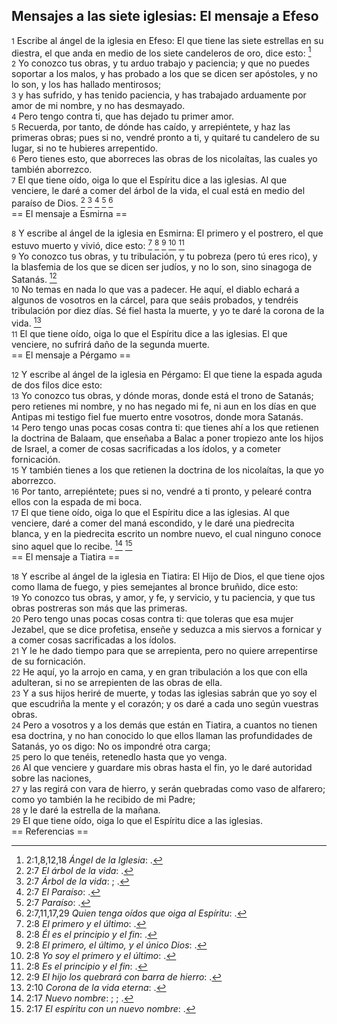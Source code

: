 == Mensajes a las siete iglesias: El mensaje a Efeso ==

{{anchor|1}} <small>1</small> Escribe al ángel de la iglesia en Efeso: El que tiene las siete estrellas en su diestra, el que anda en medio de los siete candeleros de oro, dice esto: <ref>2:1,8,12,18 ''Ángel de la Iglesia'': {{lib|LU|114|6|7}}.</ref><br>
{{anchor|2}} <small>2</small> Yo conozco tus obras, y tu arduo trabajo y paciencia; y que no puedes soportar a los malos, y has probado a los que se dicen ser apóstoles, y no lo son, y los has hallado mentirosos;<br>
{{anchor|3}} <small>3</small> y has sufrido, y has tenido paciencia, y has trabajado arduamente por amor de mi nombre, y no has desmayado.<br>
{{anchor|4}} <small>4</small> Pero tengo contra ti, que has dejado tu primer amor.<br>
{{anchor|5}} <small>5</small> Recuerda, por tanto, de dónde has caído, y arrepiéntete, y haz las primeras obras; pues si no, vendré pronto a ti, y quitaré tu candelero de su lugar, si no te hubieres arrepentido.<br>
{{anchor|6}} <small>6</small> Pero tienes esto, que aborreces las obras de los nicolaítas, las cuales yo también aborrezco.<br>
{{anchor|7}} <small>7</small> El que tiene oído, oiga lo que el Espíritu dice a las iglesias. Al que venciere, le daré a comer del árbol de la vida, el cual está en medio del paraíso de Dios. <ref>2:7 ''El árbol de la vida'': {{lib|LU|73|6|3}}.</ref> <ref>2:7 ''Árbol de la vida'': {{lib|LU|73|6|1}}; {{lib|LU|85|2|4}}.</ref> <ref>2:7 ''El Paraíso'': {{lib|LU|0|4|11}}.</ref> <ref>2:7 ''Paraíso'': {{lib|LU|19|7|1}}.</ref> <ref>2:7,11,17,29 ''Quien tenga oídos que oiga al Espíritu'': {{lib|LU|8|6|4}}.</ref><br>
== El mensaje a Esmirna ==

{{anchor|8}} <small>8</small> Y escribe al ángel de la iglesia en Esmirna: El primero y el postrero, el que estuvo muerto y vivió, dice esto: <ref>2:8 ''El primero y el último'': {{lib|LU|128|1|10}}.</ref> <ref>2:8 ''Él es el principio y el fin'': {{lib|LU|2|1|5}}.</ref> <ref>2:8 ''El primero, el último, y el único Dios'': {{lib|LU|10|7|1}}.</ref> <ref>2:8 ''Yo soy el primero y el último'': {{lib|LU|97|7|6}}.</ref> <ref>2:8 ''Es el principio y el fin'': {{lib|LU|2|1|2}}.</ref><br>
{{anchor|9}} <small>9</small> Yo conozco tus obras, y tu tribulación, y tu pobreza (pero tú eres rico), y la blasfemia de los que se dicen ser judíos, y no lo son, sino sinagoga de Satanás. <ref>2:9 ''El hijo los quebrará con barra de hierro'': {{lib|LU|155|1|2}}.</ref><br>
{{anchor|10}} <small>10</small> No temas en nada lo que vas a padecer. He aquí, el diablo echará a algunos de vosotros en la cárcel, para que seáis probados, y tendréis tribulación por diez días. Sé fiel hasta la muerte, y yo te daré la corona de la vida. <ref>2:10 ''Corona de la vida eterna'': {{lib|LU|131|10|6}}.</ref><br>
{{anchor|11}} <small>11</small> El que tiene oído, oiga lo que el Espíritu dice a las iglesias. El que venciere, no sufrirá daño de la segunda muerte.<br>
== El mensaje a Pérgamo ==

{{anchor|12}} <small>12</small> Y escribe al ángel de la iglesia en Pérgamo: El que tiene la espada aguda de dos filos dice esto:<br>
{{anchor|13}} <small>13</small> Yo conozco tus obras, y dónde moras, donde está el trono de Satanás; pero retienes mi nombre, y no has negado mi fe, ni aun en los días en que Antipas mi testigo fiel fue muerto entre vosotros, donde mora Satanás.<br>
{{anchor|14}} <small>14</small> Pero tengo unas pocas cosas contra ti: que tienes ahí a los que retienen la doctrina de Balaam, que enseñaba a Balac a poner tropiezo ante los hijos de Israel, a comer de cosas sacrificadas a los ídolos, y a cometer fornicación.<br>
{{anchor|15}} <small>15</small> Y también tienes a los que retienen la doctrina de los nicolaítas, la que yo aborrezco.<br>
{{anchor|16}} <small>16</small> Por tanto, arrepiéntete; pues si no, vendré a ti pronto, y pelearé contra ellos con la espada de mi boca.<br>
{{anchor|17}} <small>17</small> El que tiene oído, oiga lo que el Espíritu dice a las iglesias. Al que venciere, daré a comer del maná escondido, y le daré una piedrecita blanca, y en la piedrecita escrito un nombre nuevo, el cual ninguno conoce sino aquel que lo recibe. <ref>2:17 ''Nuevo nombre'': {{lib|LU|108|3|3}}; {{lib|LU|108|5|5}}; {{lib|LU|47|8|5}}.</ref> <ref>2:17 ''El espíritu con un nuevo nombre'': {{lib|LU|194|2|19}}.</ref><br>
== El mensaje a Tiatira ==

{{anchor|18}} <small>18</small> Y escribe al ángel de la iglesia en Tiatira: El Hijo de Dios, el que tiene ojos como llama de fuego, y pies semejantes al bronce bruñido, dice esto:<br>
{{anchor|19}} <small>19</small> Yo conozco tus obras, y amor, y fe, y servicio, y tu paciencia, y que tus obras postreras son más que las primeras.<br>
{{anchor|20}} <small>20</small> Pero tengo unas pocas cosas contra ti: que toleras que esa mujer Jezabel, que se dice profetisa, enseñe y seduzca a mis siervos a fornicar y a comer cosas sacrificadas a los ídolos.<br>
{{anchor|21}} <small>21</small> Y le he dado tiempo para que se arrepienta, pero no quiere arrepentirse de su fornicación.<br>
{{anchor|22}} <small>22</small> He aquí, yo la arrojo en cama, y en gran tribulación a los que con ella adulteran, si no se arrepienten de las obras de ella.<br>
{{anchor|23}} <small>23</small> Y a sus hijos heriré de muerte, y todas las iglesias sabrán que yo soy el que escudriña la mente y el corazón; y os daré a cada uno según vuestras obras.<br>
{{anchor|24}} <small>24</small> Pero a vosotros y a los demás que están en Tiatira, a cuantos no tienen esa doctrina, y no han conocido lo que ellos llaman las profundidades de Satanás, yo os digo: No os impondré otra carga;<br>
{{anchor|25}} <small>25</small> pero lo que tenéis, retenedlo hasta que yo venga.<br>
{{anchor|26}} <small>26</small> Al que venciere y guardare mis obras hasta el fin, yo le daré autoridad sobre las naciones,<br>
{{anchor|27}} <small>27</small> y las regirá con vara de hierro, y serán quebradas como vaso de alfarero; como yo también la he recibido de mi Padre;<br>
{{anchor|28}} <small>28</small> y le daré la estrella de la mañana.<br>
{{anchor|29}} <small>29</small> El que tiene oído, oiga lo que el Espíritu dice a las iglesias.<br>
== Referencias ==

<references />
